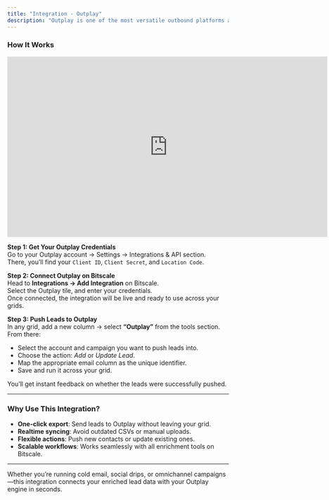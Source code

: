 ```yaml
---
title: "Integration - Outplay"
description: "Outplay is one of the most versatile outbound platforms available—covering email, calls, LinkedIn, Twitter, SMS, WhatsApp, and more. With Bitscale’s native Outplay integration, you can push enriched leads directly into your Outplay campaigns, without any CSV uploads or API hassle."
---
```


### How It Works

<iframe width="728" height="410" src="https://www.youtube.com/embed/o3PYvUBYk6Y?si=4k7fRWSQiSayAO_y" title="YouTube video player" frameborder="0" allow="accelerometer; autoplay; clipboard-write; encrypted-media; gyroscope; picture-in-picture; web-share" referrerpolicy="strict-origin-when-cross-origin" allowfullscreen></iframe>

**Step 1: Get Your Outplay Credentials**\
Go to your Outplay account → Settings → Integrations & API section.\
There, you’ll find your `Client ID`, `Client Secret`, and `Location Code`.

**Step 2: Connect Outplay on Bitscale**\
Head to **Integrations → Add Integration** on Bitscale.\
Select the Outplay tile, and enter your credentials.\
Once connected, the integration will be live and ready to use across your grids.

**Step 3: Push Leads to Outplay**\
In any grid, add a new column → select **“Outplay”** from the tools section.\
From there:

- Select the account and campaign you want to push leads into.
- Choose the action: _Add_ or _Update Lead_.
- Map the appropriate email column as the unique identifier.
- Save and run it across your grid.

You’ll get instant feedback on whether the leads were successfully pushed.

---

### Why Use This Integration?

- **One-click export**: Send leads to Outplay without leaving your grid.
- **Realtime syncing**: Avoid outdated CSVs or manual uploads.
- **Flexible actions**: Push new contacts or update existing ones.
- **Scalable workflows**: Works seamlessly with all enrichment tools on Bitscale.

---

Whether you’re running cold email, social drips, or omnichannel campaigns—this integration connects your enriched lead data with your Outplay engine in seconds.